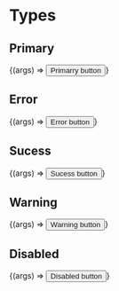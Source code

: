 


<Meta title="Components/Buttons/Types"/>

# Types

## Primary
<Canvas>
  <Story
    name="Primary">
    {(args) =>
    <button  type = "button"  class = "btn button-primary"><a>Primarry button </a></button>}
  </Story>
</Canvas>

## Error
<Canvas>
  <Story
    name="Error">
    {(args) =>
    <button  type = "button"  class = "btn error-secondary"><a>Error button</a></button>}
  </Story>
</Canvas>

## Sucess
<Canvas>
  <Story
    name="Sucess">
    {(args) =>
    <button  type = "button"  class = "btn button-sucess"><a>Sucess button</a></button>}
  </Story>
</Canvas>

## Warning
<Canvas>
  <Story
    name="Warning">
    {(args) =>
    <button  type = "button"  class = "btn button-warning"><a>Warning button</a></button>}
  </Story>
</Canvas>

## Disabled
<Canvas>
  <Story
    name="Disabled">
    {(args) =>
    <button  type = "button"  class = "btn button-disabled"><a>Disabled  button</a></button>}
  </Story>
</Canvas>



